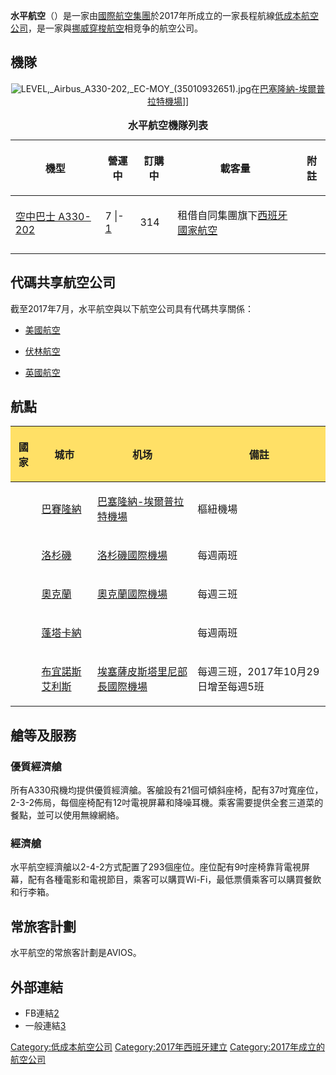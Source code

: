 {{Airline infobox
|airline = 水平航空<br>LEVEL
|image =
|image_size= 
|fleet_size = 7
|destinations = 8
| company_slogan = 这是你的世界。<br />It's your world.
| IATA = VK<br>IB<br>LV
| ICAO = FOO<br>IBE<br>BOS
| callsign = AUSTROJET<br>IBERIA<br>MISTRAL
 |parent = [[國際航空集團|國際航空集團]]
 | subsidiaries    =
|founded = 2017年3月17日
|commenced= 2017年6月1日
|headquarters = {{ESP}}[[巴塞罗那|巴塞罗那]]
|key_people = 
|bases=
|hubs = [[巴塞隆納-埃爾普拉特機場|巴塞隆納-埃爾普拉特機場]]
|focus_cities =[[巴塞隆拿國際機場|巴塞隆拿國際機場]]
</div>
|frequent_flyer = 
|lounge = 
|logo= Level.svg
|alliance = 
|website =  [http://www.flylevel.com/ flylevel.com]
}}
'''水平航空'''（{{lang-en|LEVEL}}）是一家由[[國際航空集團|國際航空集團]]於2017年所成立的一家長程航線[[低成本航空公司|低成本航空公司]]，是一家與[[挪威穿梭航空|挪威穿梭航空]]相竞争的航空公司。

== 機隊 ==
<center>
[[File:LEVEL,_Airbus_A330-202,_EC-MOY_(35010932651).jpg|thumb]]在[[巴塞隆納-埃爾普拉特機場|巴塞隆納-埃爾普拉特機場]]]]
{| class="toccolours" border="1" cellpadding="3" style="border-collapse:collapse;text-align:center"
|+ '''水平航空機隊列表'''
|-  style="background:#FFE066;" 
! 機型
! 營運中
! 訂購中
! 載客量
! 附註
|-
|[[空中巴士A330|空中巴士 A330-202]]
|7
|- [http://atwonline.com/aircraft-orders-deliveries/iag-firms-three-a330-200s-options-level-startup] {{Wayback|url=http://atwonline.com/aircraft-orders-deliveries/iag-firms-three-a330-200s-options-level-startup |date=20170730204413 }}
|314
|租借自同集團旗下[[西班牙國家航空|西班牙國家航空]]
|-

|}
</center>

== 代碼共享航空公司 ==
截至2017年7月，水平航空與以下航空公司具有代碼共享關係：
*{{flagicon|USA}} [[美國航空|美國航空]]
*{{flagicon|SPA}} [[伏林航空|伏林航空]]
*{{flagicon|UK}} [[英國航空|英國航空]]

== 航點==
{|class="wikitable sortable"
! style="background:#FFE066" | 國家
! style="background:#FFE066" | 城市
! style="background:#FFE066" | 机场
! style="background:#FFE066" | 備註
|-
| {{SPN}} || [[巴賽隆納|巴賽隆納]] || [[巴塞隆納-埃爾普拉特機場|巴塞隆納-埃爾普拉特機場]]||樞紐機場
|-
| {{USA}} || [[洛杉磯|洛杉磯]] || [[洛杉磯國際機場|洛杉磯國際機場]]||每週兩班
|-
| {{USA}}||[[奥克兰_(加利福尼亚州)|奧克蘭]] || [[奧克蘭國際機場|奧克蘭國際機場]]||每週三班
|-
| {{DOM}}||[[蓬塔卡納|蓬塔卡納]] || {{Link-en|蓬塔卡納國際機場|Punta Cana International Airport|蓬塔卡納國際機場}}||每週兩班
|-
|{{ARG}}|| [[布宜諾斯艾利斯|布宜諾斯艾利斯]] || [[埃塞薩皮斯塔里尼部長國際機場|埃塞薩皮斯塔里尼部長國際機場]]||每週三班，2017年10月29日增至每週5班
|}

== 艙等及服務 ==
=== 優質經濟艙 ===
所有A330飛機均提供優質經濟艙。客艙設有21個可傾斜座椅，配有37吋寬座位，2-3-2佈局，每個座椅配有12吋電視屏幕和降噪耳機。乘客需要提供全套三道菜的餐點，並可以使用無線網絡。

=== 經濟艙 ===
水平航空經濟艙以2-4-2方式配置了293個座位。座位配有9吋座椅靠背電視屏幕，配有各種電影和電視節目，乘客可以購買Wi-Fi，最低票價乘客可以購買餐飲和行李箱。

== 常旅客計劃 ==
水平航空的常旅客計劃是AVIOS。

==外部連結==
*FB連結[https://www.facebook.com/airlineroute.tw/]
*一般連結[http://atwonline.com/aircraft-orders-deliveries/iag-firms-three-a330-200s-options-level-startup] {{Wayback|url=http://atwonline.com/aircraft-orders-deliveries/iag-firms-three-a330-200s-options-level-startup |date=20170730204413 }}

[[Category:低成本航空公司|Category:低成本航空公司]]
[[Category:2017年西班牙建立|Category:2017年西班牙建立]]
[[Category:2017年成立的航空公司|Category:2017年成立的航空公司]]